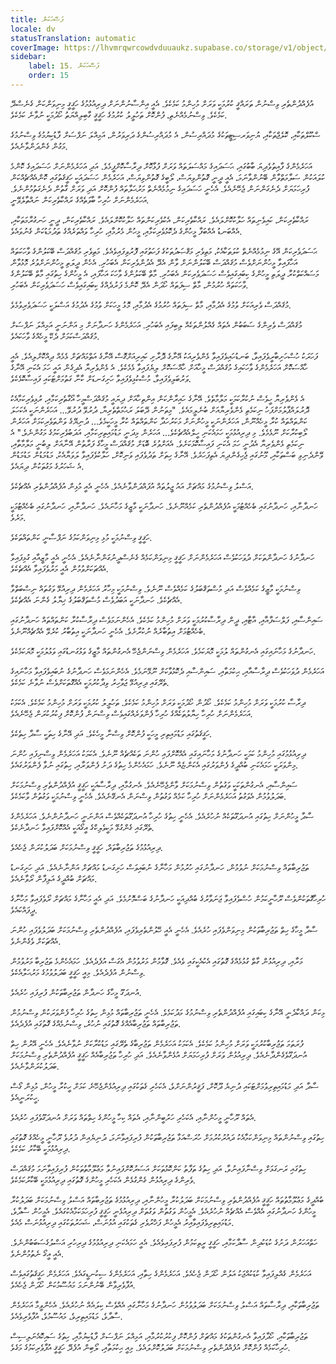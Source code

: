```yaml
---
title: ފަސޭހަކަން
locale: dv
statusTranslation: automatic
coverImage: https://lhvmrqwrcowdvduuaukz.supabase.co/storage/v1/object/public/strapi-uploads/small_cover-educacion-fundamental.webp-2d51a7828a2b1309555be27f7e2a61a0.webp
sidebar:
    label: 15. ފަސޭހަކަން
    order: 15
---
```

އުފެއްދުންތެރި ވިސްނުން ތަރައްޤީ ކުރުމަކީ ވަރަށް މުހިންމު ކަމެކެވެ. އެއީ އިންސާނުންނަށް ދިރިއުޅުމުގެ ހަޤީޤީ މިނިވަންކަން ގެނެސްދޭ ކަމެކެވެ. ވިސްނުމެއްނެތި، ފުންކޮށް ތަހުލީލު ކުރުމުގެ ހަޤީޤީ ގާބިލިއްޔަތު ހޯދުމަކީ ނުވާނެ ކަމެކެވެ.

ސްކޫލްތަކާއި، ކޮލެޖްތަކާއި، ޔުނިވަރސިޓީތަކުގެ މުދައްރިސުން، އެ މުދައްރިސުންގެ ދަރިވަރުން، އަމިއްލަ ނަފްސަށް ފާޑުކިޔުމުގެ ވިސްނުމުގެ މަގުން ގެންދަންވާނެއެވެ.

އަހަރެމެންގެ ފާއިތުވެދިޔަ ބާބުގައި، ޙަސަދައިގެ މައްސަލަތައް ވަރަށް ފުޅާކޮށް ދިރާސާކޮށްފީމެވެ. އަދި އަހަރެމެންނަށް ހަސަދައިގެ ކޮންމެ ކުލައަކުން ސަލާމަތްވާން ބޭނުންވާނަމަ، އެއީ ދީނީ ގޮތުންވިޔަސް، ލޯބީގެ ގޮތުންވިޔަސް، އަހަރެމެން ހަސަދައަކީ ހަޤީޤަތުގައި ކޮންއެއްޗެއްކަން ފުރިހަމަޔަށް ދެނެގަންނަން ޖެހޭނެއެވެ. އެހެނީ ހަސަދައިގެ ނިމުމެއްނެތް މަރުޙަލާތައް ފުންކޮށް އަދި ވަރަށް ގާތުން ދެނެގަތުމުންނެވެ. އަހަރެމެންނަށް ހުރިހާ ބާވަތެއްގެ ރައްކާތެރިކަން ނައްތާލެވޭނީ.

ރައްކާތެރިކަން، ކައިވެނިތައް ހަލާކުކޮށްލައެވެ. ރައްކާތެރިކަން، އެކުވެރިކަންތައް ހަލާކުކޮށްލައެވެ. ރައްކާތެރިކަން، ދީނީ ހަނގުރާމަތަކާއި، އެއްބަނޑު އެއްބަފާ މީހުންގެ ދެކޮޅުވެރިކަމާއި، މީހުން މެރުމާއި، ހުރިހާ ވައްތަރެއްގެ ތަދުމަޑުކަން ގެނުވައެވެ.

ޙަސަދަވެރިކަން އޭގެ ނިމުމެއްނެތް ކުލަތަކާއެކު، މަތިވެރި މަޤްޞަދުތަކުގެ ފަހަތުގައި ފޮރުވިފައިވެއެވެ. މަތިވެރި މުޤައްދަސް ބޭކަލުންގެ ވާހަކަތައް އަހާފައިވާ މީހުންނަށްވެސް މުޤައްދަސް ބޭކަލުންނަށް ވާން އެދޭ އެދުންވެރިކަން އެބަހުރި. އެހެން ދީލަތި މީހުންނަށްވުރެ މޮޅުވާން މަސައްކަތްކުރާ ދީލަތި މީހުންގެ ކިބައިގައިވެސް ހަސަދަވެރިކަން އެބަހުރި. މާތް ބޭކަލުންގެ ވާހަކަ އަހާފައި، އެ މީހުންގެ ހިތުގައި މާތް ބޭކަލުންގެ ވާހަކަތައް ހުރުމުން، މާތް ސިފަތައް ހޯދަން އެދޭ ކޮންމެ ފަރުދެއްގެ ކިބައިގައިވެސް ހަސަދަވެރިކަން އެބަހުރި.

މުޤައްދަސް ވެރިއަކަށް ވުމުގެ އެދުމާއި، މާތް ސިފަތައް ހުރުމުގެ އެދުމާއި، މޮޅު މީހަކަށް ވުމުގެ އެދުމުގެ އަސްލަކީ ހަސަދަވެރިވުމެވެ.

މުޤައްދަސް ވެރިންގެ ސަބަބުން އެތައް ގެއްލުންތަކެއް ލިބިފައި އެބަހުރި. އަހަރެމެންގެ ހަނދާނަށް މި އަންނަނީ އަމިއްލަ ނަފްސަށް މުޤައްދަސްކަމަށް ދެކޭ މީހެއްގެ ވާހަކައެވެ.

ފަހަރަކު ހުސްހަށިބާރީވެފައިވާ، ބަނޑުހައިވެފައިވާ ޅެންވެރިއަކު އޭނާގެ ދޮރާށި ކައިރިއަށްގޮސް އޭނާގެ އަތްމައްޗަށް ޅެމެއް ދިއްކޮށްލިއެވެ. އެއީ ހާއްސަކޮށް އަހަރެމެންގެ ވާހަކައިގެ މުޤައްދަސް މީހާއަށް ހާއްސަކޮށް ލިޔެފައިވާ ޅެމެކެވެ. އެ ޅެންވެރިޔާ އެދިގެން އައީ ހަމަ އެކަނި އޭނާގެ ވަރުބަލިވެފައިވާ، މުސްކުޅިވެފައިވާ ހަށިގަނޑަށް ކާނާ ގަތުމަށްޓަކައި ފައިސާކޮޅެކެވެ.

އެ ޅެންވެރިޔާ ހީވެސް ނުކުރާކަމަކީ މަލާމާތެވެ. އޭނާގެ ހައިރާންކަން އިންތިހާއަށް ދިޔައީ މުޤައްދަސްމީހާ އޯގާތެރިކަމާއި، ރުޅިވެރިކަމާއެކު ދޮރުލައްޕާލުމަށްފަހު ނިކަމެތި ޅެންވެރިޔާއަށް ބުނެލީމައެވެ. "މިތަނުން ދޭބަލަ ރަޙުމަތްތެރިޔާ، ދުރުވޭ ދުރުވޭ... އަހަރެންނަކީ އެކަހަލަ ކަންތައްތައް ކުރާ މީހެއްނޫން، އަހަރެންނަކީ މީހުންނަށް މަކަރުހަދާ ކަންތައްތައް ކުރާ މީހަކީމެވެ... ދުނިޔޭގެ ވަންތަވެރިކަމަށް އަހަރެން ލޯބިކުރާކަށް ނޫޅެމެވެ. މި ދިރިއުޅުމަކީ ހަމައެކަނި ހީލްއެއްޗެކެވެ... އަހަރެން މިދަނީ މަޑުމައިތިރިކަމާއި، އަދަބުވެރިކަމުގެ މަގުންނެވެ." އެ ނިކަމެތި ޅެންވެރިޔާ އެދުނީ ހަމަ އެކަނި ފައިސާކޮޅަކަށެވެ. އެއަށްވުރެ ބޮޑަށް މުޤައްދަސް މީހާގެ ފަރާތުން އޭނާއަށް ލިބުނީ މަލާމާތާއި، ވޭންދެނިވި ބަސްތަކާއި، މޫނުގައި ޖެހިގެންދިޔަ އެތިފަހަރެވެ. އޭނާގެ ހިތަށް ތަދުވެފައި ވަނިކޮށް، ހަލާކުވެފައިވާ ލަވަޔާއެކު، މަޑުމަޑުން މަޑުމަޑުން އެ ޝަހަރުގެ މަގުތަކުން ދިޔައެވެ.

އަސްލު ވިސްނުމުގެ މައްޗަށް އައު ޖީލުތައް އުފައްދަންވާނެއެވެ. އެހެނީ އެއީ މުޅިން އުފެއްދުންތެރި އެއްޗެކެވެ.

ހަނދާނާއި، ހަނދާނުގައި ބެހެއްޓުމަކީ އުފެއްދުންތެރި ކަމެއްނޫނެވެ. ހަނދާނަކީ މާޒީގެ މަހާނައެވެ. ހަނދާނާއި، ހަނދާނުގައި ބެހެއްޓުމަކީ މަރެވެ.

ހަޤީޤީ ވިސްނުމަކީ މުޅި މިނިވަންކަމުގެ ނަފްސާނީ ކަންތައްތަކެވެ.

ހަނދާނުގެ ހަނދާންތަކަށް ދުވަހަކުވެސް އަހަރެމެންނަށް ހަޤީޤީ މިނިވަންކަމެއް ގެނެސްދީނުގަންނާނެއެވެ. އެހެނީ އެއީ މާޒީއާއި ގުޅިފައިވާ އެއްޗަކަށްވުމުން އެއީ މަރުވެފައިވާ އެއްޗެކެވެ.

ވިސްނުމަކީ މާޒީގެ ކަމެއްވެސް އަދި މުސްތަޤްބަލުގެ ކަމެއްވެސް ނޫނެވެ. ވިސްނުމަކީ މިހާރު އަހަރެމެން ދިރިއުޅޭ ވަގުތައް ނިސްބަތްވާ އެއްޗެކެވެ. ހަނދާނަކީ އަބަދުވެސް މުސްތަޤްބަލުގެ ޚިޔާލު ގެންނަ އެއްޗެކެވެ.

ސައިންސާއި، ފަލްސަފާއާއި، އާޓާއި، ދީން ދިރާސާކުރުމަކީ ވަރަށް މުހިންމު ކަމެކެވެ. އެހެންނަމަވެސް ދިރާސާކުރާ ކަންތައްތައް ހަނދާނުގައި ބެހެއްޓުމަށް އިތުބާރެއް ނުކުރާށެވެ. އެހެނީ ހަނދާނަކީ އިތުބާރު ކުރެވޭ އެއްޗެއްނޫނެވެ.

ހަނދާނުގެ މަހާނައިގައި އެނގުންތައް ލުމަކީ މޮޔަކަމެވެ. އަހަރެމެން ވިސްނަންޖެހޭ އެނގުންތައް މާޒީގެ ވަޅުގަނޑުގައި ވަޅުލުމަކީ މޮޔަކަމެކެވެ.

އަހަރެމެން ދުވަހަކުވެސް ދިރާސާއާއި، ޙިކުމަތާއި، ސައިންސާއި ދެކޮޅުވާކަށް ނޫޅޭނަމެވެ. އެހެންނަމަވެސް ހަނދާނުގެ ނުބައިވެފައިވާ މަހާނައިގެ ތެރޭގައި ދިރިއުޅޭ ޖަވާހިރު ވިދާކުރުމަކީ އެއްގޮތަކަށްވެސް ނުވާނެ ކަމެކެވެ.

ދިރާސާ ކުރުމަކީ ވަރަށް މުހިންމު ކަމެކެވެ. ހޯދުން ހޯދުމަކީ ވަރަށް މުހިންމު ކަމެކެވެ. ތަހުލީލު ކުރުމަކީ ވަރަށް މުހިންމު ކަމެކެވެ. އެކަމަކު އަހަރެމެންނަށް ހުރިހާ ހިޔާލުތަކެއްގެ ހުރިހާ ފެންވަރެއްގައިވެސް ވިސްނަން ފުންކޮށް ފިކުރުކުރަން ޖެހޭނެއެވެ.

ހަޤީޤަތުގައި މަޑުމައިތިރި މީހަކީ ފުންކޮށް ވިސްނާ މީހެކެވެ. އަދި އޭނާގެ ހިތަކީ ސާދާ ހިތެކެވެ.

ދިރިއުޅުމުގައި މުހިންމު ކަމަކީ ހަނދާނުގެ މަހާނައިގައި އެއްކޮށްފައި ހުންނަ ތަކެއްޗެއް ނޫނެވެ. އެކަމަކު އަހަރެމެން ވިސްނިފައި ހުންނަ މިންވަރަކީ ހަމައެކަނި ބުއްދީގެ ފެންވަރުގައި އެކަންޏެއް ނޫނެވެ. ހަމައެހެންމެ ހިތުގެ ދަށު ފެންވަރާއި، ހިތުގައި ނުވާ ފެންވަރުގައެވެ.

ސައިންސާއި، އެނގުންތަކަކީ ވަގުތުން ވިސްނުމަކަށް ވާންޖެހޭނެއެވެ. އެނގުމާއި، ދިރާސާއަކީ ހަޤީޤީ އުފެއްދުންތެރި ވިސްނުމަކަށް ބަދަލުވުމުން އެވަގުތު އަހަރެމެންނަށް ހުރިހާ ކަމެއް ވަގުތުން ވިސްނަން އެނގޭނެއެވެ. އެހެނީ ވިސްނުމަކީ ވަގުތުން ވާކަމެކެވެ.

ސާދާ މީހުންނަށް ހިތުގައި އުނދަގޫތަކެއް ނުހުރެއެވެ. އެހެނީ ހިތުގެ ހުރިހާ އުނދަގޫތަކެއްވެސް އަންނަނީ ހަނދާނުންނެވެ. އަހަރެމެންގެ ތެރޭގައި ގެންގުޅޭ މަކީވެލިކްގެ އީގޯއަކީ އެއްކޮށްފައިވާ ހަނދާނެކެވެ.

ދިރިއުޅުމުގެ ތަޖުރިބާތައް، ހަޤީޤީ ވިސްނުމަކަށް ބަދަލުކުރަން ޖެހެއެވެ.

ތަޖުރިބާތައް ވިސްނުމަކަށް ނުވުމުން، ހަނދާނުގައި ހުރުމުން މަހާނާގެ ނުބައިވަސް ހަށިގަނޑު މައްޗަށް އަންނާނެއެވެ. އަދި ހަށިގަނޑު މައްޗަށް ބުއްދީގެ އަލިފާން ރޯވާނެއެވެ.

ހުރިހާގޮތަކުންވެސް ރޫހާނީކަމުން ހުސްވެފައިވާ ޖަނަވާރުގެ ބުއްދިއަކީ ހަނދާނުގެ ބަސްމޮށުމެވެ. އަދި އެއީ މަހާނާގެ މައްޗަށް ރޯވެފައިވާ މަހާނާގެ ދީފައްކައެވެ.

ސާދާ މީހާގެ ހިތް ތަޖުރިބާތަކުން މިނިވަންވެފައި ހުރެއެވެ. އެހެނީ އެއީ ހޭލުންތެރިވެފައި، އުފެއްދުންތެރި ވިސްނުމަކަށް ބަދަލުވެފައި ހުންނަ އެއްޗަކަށް ވެގެންނެވެ.

މަރާއި، ދިރިއުޅުން ގާތް ގުޅުމެއްގެ ގޮތުގައި އެކުއެކީގައި ވެއެވެ. ގޮވާމުން މަރުވުމުން އެގަސް އުފެދެއެވެ. ހަމައެހެންމެ ތަޖުރިބާ މަރުވުމުން ވިސްނުން އުފެދެއެވެ. މިއީ ހަޤީޤީ ބަދަލުވުމުގެ މަރުޙަލާއެކެވެ.

އުނދަގޫ މީހާގެ ހަނދާން ތަޖުރިބާތަކުން ފުރިފައި ހުރެއެވެ.

މިކަން ދައްކާދެނީ އޭނާގެ ކިބައިގައި އުފެއްދުންތެރި ވިސްނުމުގެ މަދުކަމެވެ. އެހެނީ ތަޖުރިބާތައް މުޅިން ހިތުގެ ހުރިހާ ފެންވަރަކުން ވިސްނުމުން ތަޖުރިބާތައް ތަޖުރިބާއެއްގެ ގޮތުގައި ނުހުރެ، ވިސްނުމެއްގެ ގޮތުގައި އުފެދެއެވެ.

ފުރަތަމަ ތަޖުރިބާކުރުމަކީ ވަރަށް މުހިންމު ކަމެކެވެ. އެކަމަކު އަހަރެމެން ތަޖުރިބާގެ ތެރޭގައި މަޑުކުރާކަށް ނުވާނެއެވެ. އެހެނީ އޭރުން ހިތް އުނދަގޫވެގެންދާނެއެވެ. ދިރިއުޅުން ވަރަށް ފުރިހަމަޔަށް އުޅެންވާނެއެވެ. އަދި ހުރިހާ ތަޖުރިބާއެއް ހަޤީޤީ އުފެއްދުންތެރި ވިސްނުމަކަށް ބަދަލުކުރަންވާނެއެވެ.

ސާދާ އަދި މަޑުމައިތިރިވުމަށްޓަކައި ދުނިޔެ ދޫކޮށް، ފަޤީރުންނަށްވެ، އެކަހެރި ގެތަކުގައި ދިރިއުޅެންޖެހޭނެ ކަމަށް ހީކުރާ މީހުން، މުޅިން ގޯސް ހީކުރަނީއެވެ.

އެތައް ރޫހާނީ މީހުންނާއި، އެކަހެރި ހަރުބީންނާއި، އެތައް ކިހާ މީހުންގެ ހިތްތައް ވަރަށް އުނދަގޫވެފައި ހުރެއެވެ.

ހިތުގައި ވިސްނުންތައް މިނިވަންކަމާއެކު ދައުރުކުރުމަށް ހުރަސްއަޅާ ތަޖުރިބާތަކުން ފުރިފައިވާނަމަ، ދުނިޔެއިން ދުރުވެ ރޫހާނީ މީހެއްގެ ގޮތުގައި ދިރިއުޅުމަކީ ބޭކާރު ކަމެކެވެ.

ހިތުގައި ރަނގަޅަށް ވިސްނާފައިނުވާ، އަދި ހިތުގެ ތަފާތު ކަންކޮޅުތަކަށް އަސަރުކޮށްފައިނުވާ މަޢުލޫމާތުތަކުން ފުރިފައިވާނަމަ މުޤައްދަސް ވެރިންގެ ދިރިއުޅުން ގެންގުޅެން އެކަހެރި މީހުންގެ ގޮތުގައި ދިރިއުޅުމަކީ ބޭކާރުކަމެކެވެ.

ބުއްދީގެ މަޢުލޫމާތުތައް ހަޤީޤީ އުފެއްދުންތެރި ވިސްނުމަކަށް ބަދަލުކުރާ މީހުންނާއި، ދިރިއުޅުމުގެ ތަޖުރިބާތައް އަސްލު ވިސްނުމަކަށް ބަދަލުކުރާ މީހުންގެ ހަނދާނުގައި އެއްވެސް އެއްޗެއް ނުހުރެއެވެ. އެމީހުން ވަގުތުން ވަގުތަށް ދިރިއުޅެނީ ހަޤީޤީ ފުރިހަމަކަމާއެކުގައެވެ. އެމީހުން ސާދާވެ، މަޑުމައިތިރިވެފައިވާއިރު އެމީހުން ފަޚްރުވެރި ގެތަކުގައި އުޅުނަސް، ޝަހަރުތަކުގައި ދިރިއުޅުނަސް މެއެވެ.

ހަތްއަހަރުން ދަށުގެ ކުޑަކުދިން ސާދާކަމާއި، ހަޤީޤީ ރީތިކަމުން ފުރިފައިވެއެވެ. އެއީ ހަމައެކަނި ދިރިއުޅުމުގެ ދިރިހުރި އަސްލުގެސަބަބުންނެވެ. އެއީ އީގޯ ނެތުމުންނެވެ.

އަހަރެމެން ގެއްލިފައިވާ ކުޑަކުއްޖަކު އަލުން ހޯދަން ޖެހެއެވެ. އަހަރެމެންގެ ހިތާއި، އަހަރެމެންގެ ސިކުނޑީގައެވެ. އަހަރެމެން ހަޤީޤަތުގައިވެސް އުފާވެރިވާން ބޭނުންނަމަ މައުސޫމުކަން ހޯދަން ޖެހެއެވެ.

ތަޖުރިބާތަކާއި، ދިރާސާތައް އަސްލު ވިސްނުމަކަށް ބަދަލުވުމުން ހަނދާނުގެ މަހާނާގައި އެއްވެސް ކިލައެއް ނުހުރެއެވެ. އެހެންވީމާ އަހަރެމެން ސާދާވެ، މަޑުމައިތިރިވެ، މައުސޫމުވެ، އުފާވެރިވެއެވެ.

ތަޖުރިބާތަކާއި، ހޯދާފައިވާ އެނގުންތަކުގެ މައްޗަށް ފުންކޮށް ފިކުރުކުރުމާއި، އަމިއްލަ ނަފްސަށް ފާޑުކިޔުމާއި، ހިތުގެ ސައިކޮއެނަލިސިސް ހުރިހާކަމެއް ފުންކޮށް އުފެއްދުންތެރި ވިސްނުމަކަށް ބަދަލުކޮށްލައެވެ. މިއީ ޙިކުމަތާއި، ލޯބިން އުފެދޭ ހަޤީޤީ އުފާވެރިކަމުގެ މަގެވެ.

